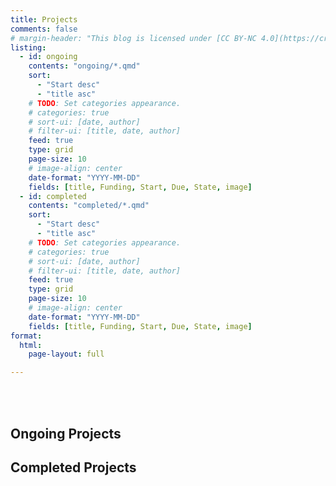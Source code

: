 ```yaml
---
title: Projects
comments: false
# margin-header: "This blog is licensed under [CC BY-NC 4.0](https://creativecommons.org/licenses/by-nc/4.0/?ref=chooser-v1)"
listing:
  - id: ongoing
    contents: "ongoing/*.qmd"
    sort: 
      - "Start desc"
      - "title asc"
    # TODO: Set categories appearance.  
    # categories: true
    # sort-ui: [date, author]
    # filter-ui: [title, date, author]
    feed: true
    type: grid
    page-size: 10
    # image-align: center
    date-format: "YYYY-MM-DD"
    fields: [title, Funding, Start, Due, State, image]
  - id: completed
    contents: "completed/*.qmd"
    sort: 
      - "Start desc"
      - "title asc"
    # TODO: Set categories appearance.  
    # categories: true
    # sort-ui: [date, author]
    # filter-ui: [title, date, author]
    feed: true
    type: grid
    page-size: 10
    # image-align: center
    date-format: "YYYY-MM-DD"
    fields: [title, Funding, Start, Due, State, image]
format:
  html:
    page-layout: full

---
```


<br></br>

## Ongoing Projects
:::{#ongoing}
:::

## Completed Projects
:::{#completed}
:::